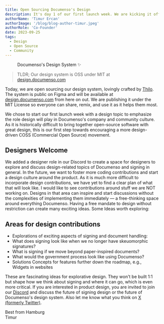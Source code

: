 ```yaml
---
title: Open Sourcing Documenso's Design
description: It's day 1 of our first launch week. We are kicking it off by open sourcing Documenso's design system! Let's go..
authorName: 'Timur Ercan'
authorImage: '/blog/blog-author-timur.jpeg'
authorRole: 'Co-Founder'
date: 2023-09-25
tags:
  - Design
  - Open Source
  - Community
---
```


<figure>
  <MdxNextImage
    src="/blog/designsystem.png"
    width="1260"
    height="630"
    alt="Documenso's Design System"
  />

  <figcaption className="text-center">
   Documenso's Design System ✨
  </figcaption>
</figure>

> TLDR; Our design system is OSS under MIT at [design.documenso.com](https://design.documenso.com)

Today, we are open sourcing our design system, lovingly crafted by [Thilo](https://twitter.com/thilokonzok). The system is public on Figma and will be available at [design.documenso.com](https://design.documenso.com) from here on out.
We are publishing it under the MIT License so everyone can share, remix, and use it as it helps them most.

We chose to start our first launch week with a design topic to emphasize the role design will play in Documenso's company and community culture. As it is historically difficult to bring together open-source software with great design, this is our first step towards encouraging a more design-driven COSS (Commercial Open Source) movement.

## Designers Welcome

We added a designer role in our Discord to create a space for designers to explore and discuss design-related topics of Documenso and signing in general. In the future, we want to foster more coding contributions and start a design culture around the product. As it is much more difficult to incorporate design contributions, we have yet to find a clear plan of what that will look like. I would like to see contributions around stuff we are NOT working on. Designs in that area can inspire and start discussions without the complexities of implementing them immediately — a free-thinking space around everything Documenso. Having a free mandate to design without restriction can create many exciting ideas. Some Ideas worth exploring:

## Areas for design contributions

- Explorations of exciting aspects of signing and document handling:
- What does signing look like when we no longer have skeuomorphic signatures?
- What is signing if we move beyond paper-inspired documents?
- What would the government process look like using Documenso?
- Solutions Concepts for features further down the roadmap, e.g., Widgets in websites

These are fascinating ideas for explorative design. They won't be built 1:1 but shape how we think about signing and where it can go, which is even more critical. If you are interested in product design, you are invited to join our [Discord](https://documen.so/discord) and discuss the future of signing design or the future of Documenso's design system. Also let me know what you think on [X (formerly Twitter)](https://x.com/eltimuro).

Best from Hamburg\
Timur

